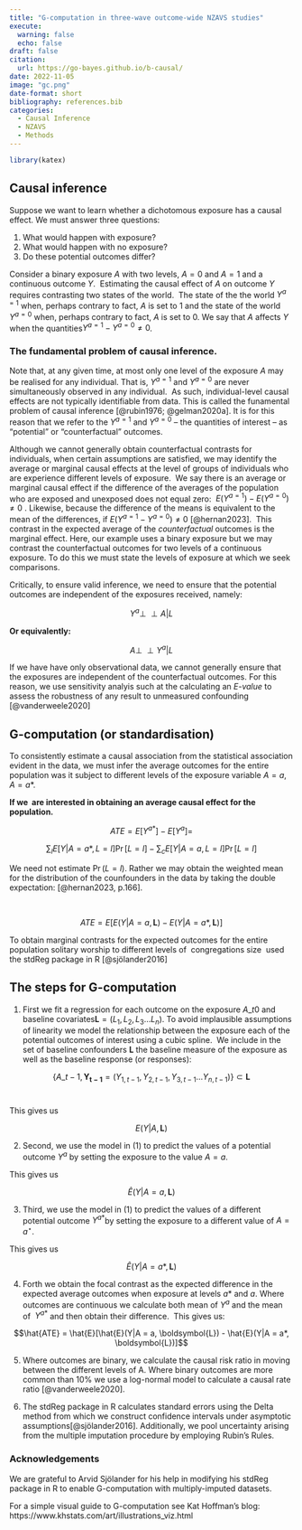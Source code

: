 ```yaml
---
title: "G-computation in three-wave outcome-wide NZAVS studies"
execute:
  warning: false
  echo: false
draft: false
citation:
  url: https://go-bayes.github.io/b-causal/
date: 2022-11-05
image: "gc.png"
date-format: short
bibliography: references.bib
categories: 
  - Causal Inference
  - NZAVS
  - Methods
---
```


```r
library(katex)
```

## Causal inference

Suppose we want to learn whether a dichotomous exposure has a causal effect. We must answer three questions:

1.  What would happen with exposure?
2.  What would happen with no exposure?
3.  Do these potential outcomes differ?

Consider a binary exposure $A$ with two levels, $A = 0$ and $A=1$ and a continuous outcome $Y$.  Estimating the causal effect of $A$ on outcome $Y$ requires contrasting two states of the world.  The state of the the world $Y^{a=1}$ when, perhaps contrary to fact, $A$ is set to $1$ and the state of the world $Y^{a=0}$ when, perhaps contrary to fact, $A$ is set to $0$. We say that $A$ affects $Y$  when the quantities$Y^{a=1} - Y^{a=0} \neq 0$.  

### The fundamental problem of causal inference.

Note that, at any given time, at most only one level of the exposure $A$ may be realised for any individual. That is, $Y^{a=1}$ and $Y^{a=0}$ are never simultaneously observed in any individual.  As such, individual-level causal effects are not typically identifiable from data. This is called the funamental problem of causal inference [@rubin1976; @gelman2020a]. It is for this reason that we refer to the $Y^{a=1}$ and $Y^{a=0}$ -- the quantities of interest -- as "potential" or "counterfactual" outcomes.

Although we cannot generally obtain counterfactual contrasts for individuals, when certain assumptions are satisfied, we may identify the average or marginal causal effects at the level of groups of individuals who are experience different levels of exposure.  We say there is an average or marginal causal effect if the difference of the averages of the population who are exposed and unexposed does not equal zero:  $E(Y^{a=1}) - E(Y^{a=0})\neq 0$ . Likewise, because the difference of the means is equivalent to the mean of the differences, if $E(Y^{a=1} - Y^{a=0})\neq 0$ [@hernan2023].  This contrast in the expected average of the *counterfactual* outcomes is the marginal effect. Here, our example uses a binary exposure but we may contrast the counterfactual outcomes for two levels of a continuous exposure. To do this we must state the levels of exposure at which we seek comparisons. 

Critically, to ensure valid inference, we need to ensure that the potential outcomes are independent of the exposures received, namely: 

$$Y^a  \perp\!\!\!\perp A|L$$

**Or equivalently:**

$$A \perp\!\!\!\perp Y^a |L$$

If we have have only observational data, we cannot generally ensure that the exposures are independent of the counterfactual outcomes. For this reason, we use sensitivity analyis such at the calculating an *E-value* to assess the robustness of any result to unmeasured confounding [@vanderweele2020]

## G-computation (or standardisation)

To consistently estimate a causal association from the statistical association evident in the data, we must infer the average outcomes for the entire population was it subject to different levels of the exposure variable $A = a, A=a*$. 

**If we  are interested in obtaining an average causal effect for the population.**

$$ATE = E[Y^{a*}] - E[Y^a] = $$

$$\sum_l E[Y|A=a*, L=l]\Pr[L=l] - \sum_c E[Y|A=a, L=l]\Pr[L=l]$$

We need not estimate $\Pr(L = l)$. Rather we may obtain the weighted mean for the distribution of the counfounders in the data by taking the double expectation: [@hernan2023, p.166].

\

$$ATE = E[E(Y|A = a, \boldsymbol{L}) - E(Y|A = a*, \boldsymbol{L})]$$

To obtain marginal contrasts for the expected outcomes for the entire population solitary worship to different levels of  congregations size  used the stdReg package in R [@sjölander2016] 

## The steps for G-computation

1.  First we fit a regression for each outcome on the exposure $A\_{t0}$ and baseline covariates$\boldsymbol{L} = (L_1, L_2,L_3 \dots L_n)$. To avoid implausible assumptions of linearity we model the relationship between the exposure each of the potential outcomes of interest using a cubic spline.  We include in the set of baseline confounders $\boldsymbol{L}$ the baseline measure of the exposure as well as the baseline response (or responses):

$$\{A\_{t-1}, \boldsymbol{Y_{t-1}} = (Y_{1, t-1}, Y_{2, t-1}, Y_{3, t-1}\dots Y_{n, t-1})\} \subset \boldsymbol{L}$$  

This gives us

$$E(Y|A, \boldsymbol{L})$$

2.  Second, we use the model in (1) to predict the values of a potential outcome $Y^{a}$ by setting the exposure to the value $A = a$.

This gives us

$$\hat{E}(Y|A = a, \boldsymbol{L})$$

3.  Third, we use the model in (1) to predict the values of a different potential outcome $Y^{a*}$by setting the exposure to a different value of $A =a^{\star}$.

This gives us 

$$\hat{E}(Y|A = a*,\boldsymbol{L})$$

4.  Forth we obtain the focal contrast as the expected difference in the expected average outcomes when exposure at levels $a*$ and $a$. Where outcomes are continuous we calculate both mean of $Y^a$ and the mean of  $Y^{a*}$ and then obtain their difference.  This gives us: 

$$\hat{ATE} = \hat{E}[\hat{E}(Y|A = a, \boldsymbol{L}) - \hat{E}(Y|A = a*, \boldsymbol{L})]$$

5.  Where outcomes are binary, we calculate the causal risk ratio in moving between the different levels of A. Where binary outcomes are more common than 10% we use a log-normal model to calculate a causal rate ratio [@vanderweele2020]. 

6.  The stdReg package in R calculates standard errors using the Delta method from which we construct confidence intervals under asymptotic assumptions[@sjölander2016]. Additionally, we pool uncertainty arising from the multiple imputation procedure by employing Rubin's Rules. 

### Acknowledgements

We are grateful to Arvid Sjölander for his help in modifying his stdReg package in R to enable G-computation with multiply-imputed datasets.

For a simple visual guide to G-computation see Kat Hoffman's blog: https://www.khstats.com/art/illustrations_viz.html

